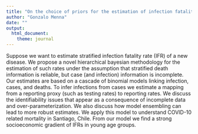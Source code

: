 ```yaml
---
title: "On the choice of priors for the estimation of infection fatality rates in the absence of serological data"
author: "Gonzalo Menna"
date: ""
output: 
  html_document:
    theme: journal
---
```


Suppose we want to estimate stratified infection fatality rate (IFR) of a new disease. We propose a novel hierarchical bayesian methodology for the estimation of such rates under the assumption that stratified death information is reliable, but case (and infection) information is incomplete. Our estimates are based on a cascade of binomial models linking infection, cases, and deaths. To infer infections from cases we estimate a mapping from a reporting proxy (such as testing rates) to reporting rates. We discuss the identifiability issues that appear as a consequence of incomplete data and over-parameterization.  We also discuss how model ensembling can lead to more robust estimates. We apply this model to understand COVID-10 related mortality in Santiago, Chile. From our model we find a strong socioeconomic gradient of IFRs in young age groups.
